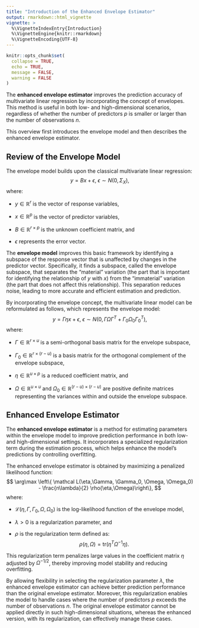```yaml
---
title: "Introduction of the Enhanced Envelope Estimator"
output: rmarkdown::html_vignette
vignette: >
  %\VignetteIndexEntry{Introduction}
  %\VignetteEngine{knitr::rmarkdown}
  %\VignetteEncoding{UTF-8}
---
```


```r
knitr::opts_chunk$set(
  collapse = TRUE,
  echo = TRUE,
  message = FALSE,
  warning = FALSE
)
```

The **enhanced envelope estimator** improves the prediction accuracy of multivariate linear regression by incorporating the concept of envelopes. This method is useful in both low- and high-dimensional scenarios, regardless of whether the number of predictors $p$ is smaller or larger than the number of observations $n$.

This overview first introduces the envelope model and then describes the enhanced envelope estimator.

## Review of the Envelope Model

The envelope model builds upon the classical multivariate linear regression:
$$
  y = Bx + \epsilon, ~ \epsilon \sim N(0,\Sigma_X),
$$
where:

* $y\in\mathbb R^r$ is the vector of response variables,

* $x\in\mathbb R^p$ is the vector of predictor variables,

* $B\in\mathbb R^{r\times p}$ is the unknown coefficient matrix, and

* $\epsilon$ represents the error vector.  

The **envelope model** improves this basic framework by identifying a subspace of the response vector that is unaffected by changes in the predictor vector. Specifically, it finds a subspace, called the envelope subspace, that separates the "material" variation (the part that is important for identifying the relationship of $y$ with $x$) from the "immaterial" variation (the part that does not affect this relationship). This separation reduces noise, leading to more accurate and efficient estimation and prediction.

By incorporating the envelope concept, the multivariate linear model can be reformulated as follows, which represents the envelope model:
$$
  y = \Gamma \eta x + \epsilon, ~ \epsilon \sim N(0,\Gamma\Omega\Gamma^T + \Gamma_0\Omega_0\Gamma_0^T),
$$
where:

* $\Gamma \in \mathbb{R}^{r \times u}$ is a semi-orthogonal basis matrix for the envelope subspace,

* $\Gamma_0 \in \mathbb{R}^{r \times (r-u)}$ is a basis matrix for the orthogonal complement of the envelope subspace,

* $\eta \in \mathbb{R}^{u \times p}$ is a reduced coefficient matrix, and

* $\Omega \in \mathbb R^{u\times u}$ and $\Omega_0 \in \mathbb R^{(r-u)\times (r-u)}$ are positive definite matrices representing the variances within and outside the envelope subspace.

## Enhanced Envelope Estimator
The **enhanced envelope estimator** is a method for estimating parameters within the envelope model to improve prediction performance in both low- and high-dimensional settings. It incorporates a specialized regularization term during the estimation process, which helps enhance the model's predictions by controlling overfitting.



The enhanced envelope estimator is obtained by maximizing a penalized likelihood function:
$$
\arg\max \left\{ \mathcal L(\eta,\Gamma, \Gamma_0, \Omega, \Omega_0) - \frac{n\lambda}{2} \rho(\eta,\Omega)\right\},
$$
where:

* $\mathcal L(\eta,\Gamma, \Gamma_0, \Omega, \Omega_0)$ is the log-likelihood function of the envelope model,

* $\lambda>0$ is a regularization parameter, and

* $\rho$ is the regularization term defined as:
$$
\rho(\eta, \Omega) = \text{tr} (\eta^T\Omega^{-1}\eta).
$$

This regularization term penalizes large values in the coefficient matrix $\eta$ adjusted by $\Omega^{-1/2}$, thereby improving model stability and reducing overfitting.


By allowing flexibility in selecting the regularization parameter $\lambda$, the enhanced envelope estimator can achieve better prediction performance than the original envelope estimator. Moreover, this regularization enables the model to handle cases where the number of predictors $p$ exceeds the number of observations $n$. The original envelope estimator cannot be applied directly in such high-dimensional situations, whereas the enhanced version, with its regularization, can effectively manage these cases.
